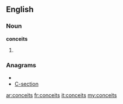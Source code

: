 ==English==

===Noun===
'''conceits'''

# {{plural of|[[conceit]]}}

===Anagrams===
* {{alphagram|cceinost}}
* [[C-section#English|C-section]]

[[ar:conceits]]
[[fr:conceits]]
[[it:conceits]]
[[my:conceits]]
